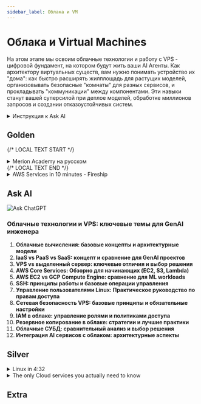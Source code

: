 ```yaml
---
sidebar_label: Облака и VM
---
```


# Облака и Virtual Machines

На этом этапе мы освоим облачные технологии и работу с VPS - цифровой фундамент, на котором будут жить ваши AI Агенты. Как архитектору виртуальных существ, вам нужно понимать устройство их "дома": как быстро расширять жилплощадь для растущих моделей, организовывать безопасные "комнаты" для разных сервисов, и прокладывать "коммуникации" между компонентами. Эти навыки станут вашей суперсилой при деплое моделей, обработке миллионов запросов и создании отказоустойчивых систем.

<details>
<summary>Инструкция к Ask AI</summary>

:::tip инструкция
Так как данные темы не меняются со временем, лучше всего вам изучать их с персональным преподавателем - ChatGPT.

Процесс изучения должен быть следующим:
- вы составляете системный промпт для ChatGPT ([шаблоны](../metalearning#chatgpt-prompts)), где описываете свой бэкграунд, предпочтения, уровень подробности объяснений и т.д.
- копируете тему из списка (тройной клик), и просите ChatGPT объяснить вам эту тему
- при желании углубиться, задаете уточняющие вопросы 

На данный момент это самый удобный способ изучения основ. **Кроме концептов, вы можете изучать дополнительные материалы в секциях Gold, Silver, Extra.** 
1. Gold - стоит обязательно изучить до общения с ChatGPT
2. Ask AI - задавайте вопросы по каждой малознакомой теме
3. Silver - второстепенные материалы
4. Extra - углубленные темы
:::

</details>

## Golden

{/* LOCAL TEXT START */}
<details>
<summary>Merion Academy на русском</summary>

<iframe width="560" height="315" src="https://www.youtube.com/embed/HTlqTogeXoQ?si=EJasCbZg4wY514U2" title="YouTube video player" frameborder="0" allow="accelerometer; autoplay; clipboard-write; encrypted-media; gyroscope; picture-in-picture; web-share" referrerpolicy="strict-origin-when-cross-origin" allowfullscreen></iframe>
<iframe width="560" height="315" src="https://www.youtube.com/embed/t2iMS8V8v_U?si=dIbOZ0AbeylsHXZu" title="YouTube video player" frameborder="0" allow="accelerometer; autoplay; clipboard-write; encrypted-media; gyroscope; picture-in-picture; web-share" referrerpolicy="strict-origin-when-cross-origin" allowfullscreen></iframe>

</details>
{/* LOCAL TEXT END */}
<details>
<summary>AWS Services in 10 minutes - Fireship</summary>

<iframe width="560" height="315" src="https://www.youtube.com/embed/JIbIYCM48to?si=tvcmOITYDVNbqdPr" title="YouTube video player" frameborder="0" allow="accelerometer; autoplay; clipboard-write; encrypted-media; gyroscope; picture-in-picture; web-share" referrerpolicy="strict-origin-when-cross-origin" allowfullscreen></iframe>

</details>

## Ask AI

![Ask ChatGPT](https://img.shields.io/badge/Ask%20ChatGPT-8A2BE2?style=for-the-badge)


### Облачные технологии и VPS: ключевые темы для GenAI инженера

1. **Облачные вычисления: базовые концепты и архитектурные модели**  
2. **IaaS vs PaaS vs SaaS: концепт и сравнение для GenAI проектов**  
3. **VPS vs выделенный сервер: ключевые отличия и выбор решения**  
4. **AWS Core Services: Обзорно для начинающих (EC2, S3, Lambda)**  
5. **AWS EC2 vs GCP Compute Engine: сравнение для ML workloads**  
6. **SSH: принципы работы и базовые операции управления**  
7. **Управление пользователями Linux: Практическое руководство по правам доступа**  
8. **Сетевая безопасность VPS: базовые принципы и обязательные настройки**  
9. **IAM в облаке: управление ролями и политиками доступа**  
10. **Резервное копирование в облаке: стратегии и лучшие практики**  
11. **Облачные СУБД: сравнительный анализ и выбор решения**  
12. **Интеграция AI сервисов с облаком: архитектурные аспекты**

## Silver
<details>
<summary>Linux in 4:32</summary>

<iframe width="560" height="315" src="https://www.youtube.com/embed/4N4Q576i3zA?si=-SHeddsBw7_kaQFJ" title="YouTube video player" frameborder="0" allow="accelerometer; autoplay; clipboard-write; encrypted-media; gyroscope; picture-in-picture; web-share" referrerpolicy="strict-origin-when-cross-origin" allowfullscreen></iframe>

</details>

<details>
<summary>The only Cloud services you actually need to know</summary>

<iframe width="560" height="315" src="https://www.youtube.com/embed/gcfB8iIPtbY?si=R4ZnYw_ssr1JeHJS" title="YouTube video player" frameborder="0" allow="accelerometer; autoplay; clipboard-write; encrypted-media; gyroscope; picture-in-picture; web-share" referrerpolicy="strict-origin-when-cross-origin" allowfullscreen></iframe>

</details>



## Extra



